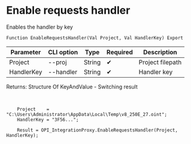 ﻿---
sidebar_position: 7
---


# Enable requests handler
 Enables the handler by key



`Function EnableRequestsHandler(Val Project, Val HandlerKey) Export`

  | Parameter | CLI option | Type | Required | Description |
  |-|-|-|-|-|
  | Project | --proj | String | &#x2714; | Project filepath |
  | HandlerKey | --handler | String | &#x2714; | Handler key |

  
  Returns:  Structure Of KeyAndValue - Switching result

<br/>




```bsl title="1C:Enterprise/OneScript code example"
    Project    = "C:\Users\Administrator\AppData\Local\Temp\v8_250E_27.oint";
    HandlerKey = "3F56...";

    Result = OPI_IntegrationProxy.EnableRequestsHandler(Project, HandlerKey);
```
 




